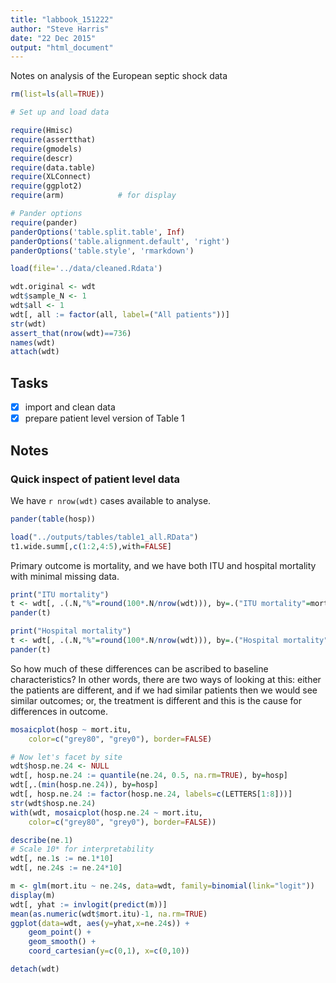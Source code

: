 ```yaml
---
title: "labbook_151222"
author: "Steve Harris"
date: "22 Dec 2015"
output: "html_document"
---
```

Notes on analysis of the European septic shock data

```r

rm(list=ls(all=TRUE))

# Set up and load data

require(Hmisc)
require(assertthat)
require(gmodels)
require(descr)
require(data.table)
require(XLConnect)
require(ggplot2)
require(arm) 			# for display

# Pander options
require(pander)
panderOptions('table.split.table', Inf)
panderOptions('table.alignment.default', 'right')
panderOptions('table.style', 'rmarkdown')

load(file='../data/cleaned.Rdata')

wdt.original <- wdt
wdt$sample_N <- 1
wdt$all <- 1
wdt[, all := factor(all, label=("All patients"))]
str(wdt)
assert_that(nrow(wdt)==736)
names(wdt)
attach(wdt)

```

## Tasks

- [X] import and clean data
- [X] prepare patient level version of Table 1

## Notes


### Quick inspect of patient level data

We have `r nrow(wdt)` cases available to analyse.

```r
pander(table(hosp))
```

```r
load("../outputs/tables/table1_all.RData")
t1.wide.summ[,c(1:2,4:5),with=FALSE]
```

Primary outcome is mortality, and we have both ITU and hospital mortality with minimal missing data.


```r
print("ITU mortality")
t <- wdt[, .(.N,"%"=round(100*.N/nrow(wdt))), by=.("ITU mortality"=mort.itu)]
pander(t)

print("Hospital mortality")
t <- wdt[, .(.N,"%"=round(100*.N/nrow(wdt))), by=.("Hospital mortality"=mort.hosp)]
pander(t)
```

So how much of these differences can be ascribed to baseline characteristics? In other words, there are two ways of looking at this: either the patients are different, and if we had similar patients then we would see similar outcomes; or, the treatment is different and this is the cause for differences in outcome.

```r
mosaicplot(hosp ~ mort.itu,
	color=c("grey80", "grey0"), border=FALSE)

# Now let's facet by site
wdt$hosp.ne.24 <- NULL
wdt[, hosp.ne.24 := quantile(ne.24, 0.5, na.rm=TRUE), by=hosp]
wdt[,.(min(hosp.ne.24)), by=hosp]
wdt[, hosp.ne.24 := factor(hosp.ne.24, labels=c(LETTERS[1:8]))]
str(wdt$hosp.ne.24)
with(wdt, mosaicplot(hosp.ne.24 ~ mort.itu,
	color=c("grey80", "grey0"), border=FALSE))

describe(ne.1)
# Scale 10* for interpretability
wdt[, ne.1s := ne.1*10]
wdt[, ne.24s := ne.24*10]

m <- glm(mort.itu ~ ne.24s, data=wdt, family=binomial(link="logit"))
display(m)
wdt[, yhat := invlogit(predict(m))]
mean(as.numeric(wdt$mort.itu)-1, na.rm=TRUE)
ggplot(data=wdt, aes(y=yhat,x=ne.24s)) +
	geom_point() +
	geom_smooth() +
	coord_cartesian(y=c(0,1), x=c(0,10))

```



```r
detach(wdt)
```










